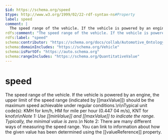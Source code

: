 ```yaml
---
$id: https://schema.org/speed
$type: http://www.w3.org/1999/02/22-rdf-syntax-ns#Property
label: speed
comment: |
  The speed range of the vehicle. If the vehicle is powered by an engine, the upper limit of the speed range (indicated by [[maxValue]]) should be the maximum speed achievable under regular conditions.\n\nTypical unit code(s): KMH for km/h, HM for mile per hour (0.447 04 m/s), KNT for knot\n\n*Note 1: Use [[minValue]] and [[maxValue]] to indicate the range. Typically, the minimal value is zero.\n* Note 2: There are many different ways of measuring the speed range. You can link to information about how the given value has been determined using the [[valueReference]] property.
rdfs:comment: "The speed range of the vehicle. If the vehicle is powered by an engine, the upper limit of the speed range (indicated by [[maxValue]]) should be the maximum speed achievable under regular conditions.\\n\\nTypical unit code(s): KMH for km/h, HM for mile per hour (0.447 04 m/s), KNT for knot\\n\\n*Note 1: Use [[minValue]] and [[maxValue]] to indicate the range. Typically, the minimal value is zero.\\n* Note 2: There are many different ways of measuring the speed range. You can link to information about how the given value has been determined using the [[valueReference]] property."
rdfs:label: "speed"
schema:contributor: "https://schema.org/docs/collab/Automotive_Ontology_Working_Group"
schema:domainIncludes: "https://schema.org/Vehicle"
schema:isPartOf: "https://auto.schema.org"
schema:rangeIncludes: "https://schema.org/QuantitativeValue"
---
```


# speed

The speed range of the vehicle. If the vehicle is powered by an engine, the upper limit of the speed range (indicated by [[maxValue]]) should be the maximum speed achievable under regular conditions.\n\nTypical unit code(s): KMH for km/h, HM for mile per hour (0.447 04 m/s), KNT for knot\n\n*Note 1: Use [[minValue]] and [[maxValue]] to indicate the range. Typically, the minimal value is zero.\n* Note 2: There are many different ways of measuring the speed range. You can link to information about how the given value has been determined using the [[valueReference]] property.

